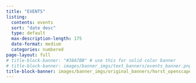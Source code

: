 ```yaml
---
title: "EVENTS"
listing:
  contents: events
  sort: "date desc"
  type: default
  max-description-length: 175
  date-format: medium
  categories: numbered
page-layout: full
# title-block-banner: "#38A7BB" # use this for solid color banner
# title-block-banner: images/banner_imgs/text_banners/events_banner.png
title-block-banner: images/banner_imgs/original_banners/horst_openscapes_desert_breadcrumbs.png # adding text on top of image make image look glitchy?
--- 
```


